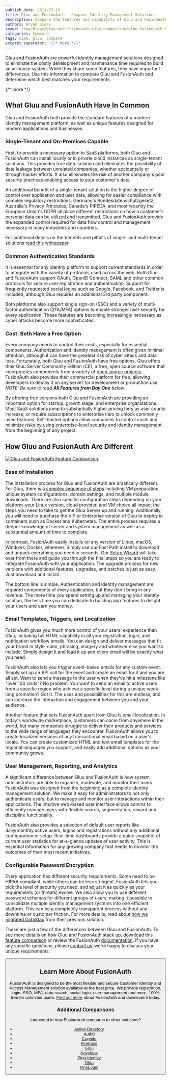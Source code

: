 ```yaml
---
publish_date: 2019-07-16 
title: Gluu and FusionAuth - Compare Identity Management Solutions
description: Compare the features and capability of Gluu and FusionAuth Identity Management Solutions.
authors: Bryan Giese
image: /img/blogs/gluu-and-fusionauth-ciam-comparison/gluu-fusionauth-comparison-main.png
categories: Compare
tags: ciam, gluu, compare
excerpt_separator: "{/* more */}"
---
```


Gluu and FusionAuth are powerful identity management solutions designed to eliminate the costly development and maintenance time required to build an in-house system. While they share some features, they have important differences. Use this information to compare Gluu and FusionAuth and determine which best matches your requirements.

{/* more */}

## What Gluu and FusionAuth Have In Common

Gluu and FusionAuth both provide the standard features of a modern identity management platform, as well as unique features designed for modern applications and businesses.

### Single-Tenant and On-Premises Capable
First, to provide a necessary option to SaaS platforms, both Gluu and FusionAuth can install locally or in private cloud instances as single-tenant solutions. This provides true data isolation and eliminates the possibility of data leakage between unrelated companies, whether accidentally or through hacker efforts. It also eliminates the risk of another company's poor security practices enabling access to your customer's data.

An additional benefit of a single-tenant solution is the higher degree of control over application and user data, allowing for easier compliance with complex regulatory restrictions. Germany's Bundesdatenschutzgesetz, Australia's Privacy Principles, Canada's PIPEDA, and most recently the European Union's GDPR all place different restrictions on how a customer's personal data can be utilized and transmitted. Gluu and FusionAuth provide the expanded control required for data flow control and management necessary in many industries and countries.

For additional details on the benefits and pitfalls of single- and multi-tenant solutions [read this whitepaper](/learn/expert-advice/identity-basics/multi-tenancy-vs-single-tenant-idaas-solutions).

### Common Authentication Standards
It is essential for any identity platform to support current standards in order to integrate with the variety of protocols used across the web. Both Gluu and FusionAuth support OAuth, OpenID Connect, SAML and other common protocols for secure user registration and authentication. Support for frequently requested social logins such as Google, Facebook, and Twitter is included, although Gluu requires an additional 3rd party component.

Both platforms also support single sign-on (SSO) and a variety of multi-factor authentication (2FA/MFA) options to enable stronger user security for every application. These features are becoming increasingly necessary as cyber attacks become more sophisticated.

### Cost: Both Have a Free Option
Every company needs to control their costs, especially for essential components. Authorization and identity management is often given minimal attention, although it can have the greatest risk of cyber attack and data loss. Fortunately, both Gluu and FusionAuth have free options. Gluu offers their Gluu Server Community Edition (CE), a free, open source software that incorporates components from a variety of [open source projects](https://gluu.org/docs/ce/#license "Jump to Gluu site"). FusionAuth also provides their commercial platform for free, allowing developers to deploy it on any server for development or production use. _NOTE: Be sure to read **All Features from Day One** below_.

By offering free versions both Gluu and FusionAuth are providing an important option for startup, growth stage, and enterprise organizations. Most SaaS solutions jump to substantially higher pricing tiers as user counts increase, or require subscriptions to enterprise tiers to unlock commonly used features. Self-hosted options allow companies to control costs and minimize risks by using enterprise-level security and identity management from the beginning of any project.

## How Gluu and FusionAuth Are Different

[![Gluu and FusionAuth Feature Comparison.](/img/blogs/gluu-and-fusionauth-ciam-comparison/gluu-fusionauth-comparison.png)](/resources/fusionauth-vs-gluu.pdf)

### Ease of Installation
The installation process for Gluu and FusionAuth are drastically different. For Gluu, there is a [complex sequence of steps](https://gluu.org/docs/ce/installation-guide/ "Jump to Gluu site") including VM preparation, unique system configurations, domain settings, and multiple module downloads. There are also specific configuration steps depending on your platform–your Linux version, cloud provider, and VM choice all impact the steps you need to take to get the Gluu Server up and running. Additionally, you will need to purchase the VIP or Enterprise version of Gluu to deploy in containers such as Docker and Kubernetes. The entire process requires a deeper knowledge of server and system management as well as a substantial amount of time to complete.

In contrast, FusionAuth easily installs on any version of Linux, macOS, Windows, Docker, wherever. Simply use our Fast Path install to download and unpack everything you need in seconds. Our [Setup Wizard](/blog/2019/02/05/using-the-setup-wizard) will take over from there and guide you through the final steps so you are ready to integrate FusionAuth with your application. The upgrade process for new versions with additional features, upgrades, and patches is just as easy. Just download and install.

The bottom line is simple. Authentication and identity management are required components of every application, but they don't bring in any revenue. The more time you spend setting up and managing your identity solution, the less time you can dedicate to building app features to delight your users and earn you money.

### Email Templates, Triggers, and Localization
FusionAuth gives you much more control of your users' experience than Gluu, including full HTML capability in all your registration, login, and notification workflow emails. You can design and deliver messages that fit your brand in style, color, phrasing, imagery and whatever else you want to include. Simply design it and load it up and every email will be exactly what you need.

FusionAuth also lets you trigger event-based emails for any custom event. Simply set up an API call for the event and create an email for it and you are all set. Want to send a message to the user when they've hit a milestone like "over 100 visits"? No problem. You want to send an email to active users from a specific region who achieve a specific level during a unique week-long promotion? Got it. The uses and possibilities for this are endless, and can increase the interaction and engagement between you and your audience.

Another feature that sets FusionAuth apart from Gluu is email localization. In today's worldwide marketplace, customers can come from anywhere in the world, but many companies struggle to deliver their products and services to the wide range of languages they encounter. FusionAuth allows you to create localized versions of any transactional email based on a user's locale. You can create customized HTML and text email templates for the regional languages you support, and easily add additional options as your community grows.

### User Management, Reporting, and Analytics
A significant difference between Gluu and FusionAuth is how system administrators are able to organize, moderate, and monitor their users. FusionAuth was designed from the beginning as a complete identity management solution. We make it easy for administrators to not only authenticate users, but to manage and monitor user interactions within their applications. The intuitive web-based user interface allows admins to efficiently manage users with flexible search, segmentation, reward and discipline functionality.

FusionAuth also provides a selection of default user reports like daily/monthly active users, logins and registrations without any additional configuration or setup. Real-time dashboards provide a quick snapshot of current user statistics for at-a-glance updates of user activity. This is essential information for any growing company that needs to monitor the outcomes of their most recent initiatives.

### Configurable Password Encryption
Every application has different security requirements. Some need to be HIPAA compliant, while others can be less stringent. FusionAuth lets you pick the level of security you need, and adjust it as quickly as your requirements (or threats) evolve. We also allow you to use different password schemas for different groups of users, making it possible to consolidate multiple identity management systems into one efficient platform. This can be a completely transparent process without any downtime or customer friction. For more details, read about [how we migrated DataStax](/resources/datastax-case-study.pdf) from their previous solution.

These are just a few of the differences between Gluu and FusionAuth. To see more details on how Gluu and FusionAuth stack up, [download this feature comparison](/resources/fusionauth-vs-gluu.pdf "Gluu and FusionAuth Feature Comparison") or review the FusionAuth [documentation](/docs). If you have any specific questions, please [contact us](/contact "Contact Us")–we're happy to discuss your unique requirements.

<Button href="/resources/fusionauth-vs-gluu.pdf" label="Download the Gluu and FusionAuth Feature Comparison" />

## Learn More About FusionAuth
FusionAuth is designed to be the most flexible and secure Customer Identity and Access Management solution available at the best price. We provide registration, login, SSO, MFA, data search, social login, user management and more, 100% free for unlimited users. [Find out more](/ "FusionAuth Home") about FusionAuth and download it today.

### Additional Comparisons

Interested in how FusionAuth compares to other solutions?
- [Active Directory](/blog/2018/09/14/active-directory-and-fusionauth-ciam-comparison "Active Directory and FusionAuth")
- [Auth0](/blog/2018/10/19/auth0-and-fusionauth-a-tale-of-two-solutions "Auth0 and FusionAuth")
- [Cognito](/blog/2018/09/18/amazon-cognito-and-fusionauth-comparison "Amazon Cognito and FusionAuth")
- [Firebase](/blog/2018/10/02/firebase-and-fusionauth-ciam-comparison "Firebase and FusionAuth")
- [Gluu](/blog/2019/07/16/gluu-fusionauth-compare-identity-management-solutions "Gluu and FusionAuth")
- [Keycloak](/blog/2019/03/06/keycloak-fusionauth-comparison "Keycloak and FusionAuth")
- [Ping Identity](/blog/2018/10/08/quick-comparison-ping-identity-and-fusionauth "Ping Identity and FusionAuth")
- [Okta](/blog/2018/10/16/8-things-to-know-about-okta-and-fusionauth "Okta and FusionAuth")
- [OneLogin](/blog/2018/10/12/onelogin-and-fusionauth "OneLogin and FusionAuth")
